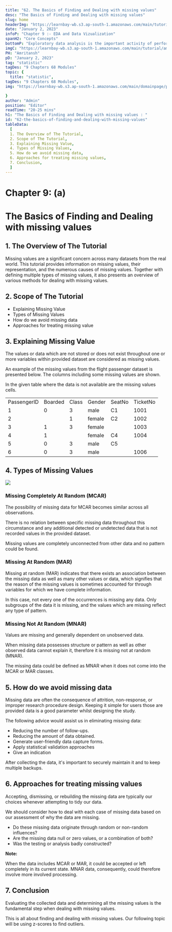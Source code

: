 ```yaml
---
title: "62. The Basics of Finding and Dealing with missing values"
desc: "The Basics of Finding and Dealing with missing values"
slug: home
headerImg: "https://learnbay-wb.s3.ap-south-1.amazonaws.com/main/tutorial/Statistics+Header.png"
date: "January 2, 2023"
infoP: "Chapter 9 :- EDA and Data Vizualization"
spanH2: "Core Concepts"
bottomP: "Exploratory data analysis is the important activity of performing preliminary analyses of data in order to find patterns, identify anomalies, test a hypothesis, and double-check assumptions with the use of descriptive statistics and graphical presentations."
imgC: "https://learnbay-wb.s3.ap-south-1.amazonaws.com/main/tutorial/amritansh.png"
PH: "Amritansh"
pD: "January 2, 2023"
tag: "statistic"
tagDes: "9 Chapters 68 Modules"
topic: {
  title: "statistic",
tagDes: "9 Chapters 68 Modules",
img: "https://learnbay-wb.s3.ap-south-1.amazonaws.com/main/domainpage/pie-chart.png"

}
author: "Admin"
position: "Editor"
readTime: "20-25 mins"
h1: "The Basics of Finding and Dealing with missing values : "
id: "62-the-basics-of-finding-and-dealing-with-missing-values"
tableData:
  [
  1. The Overview of The Tutorial, 
  2. Scope of The Tutorial,  
  3. Explaining Missing Value,  
  4. Types of Missing Values, 
  5. How do we avoid missing data,
  6. Approaches for treating missing values,
  7. Conclusion,
  ]
---
```


# **Chapter 9: (a)**


# **The Basics of Finding and Dealing with missing values**


## 1. The Overview of The Tutorial

Missing values are a significant concern across many datasets from the real world. This tutorial provides information on missing values, their representation, and the numerous causes of missing values. Together with defining multiple types of missing values, it also presents an overview of various methods for dealing with missing values.


## 2. Scope of The Tutorial



* Explaining Missing Value
* Types of Missing Values
* How do we avoid missing data
* Approaches for treating missing value


## 3. Explaining Missing Value

The values or data which are not stored or does not exist throughout one or more variables within provided dataset are considered as missing values.

An example of the missing values from the flight passenger dataset is presented below. The columns including some missing values are shown.

In the given table where the data is not available are the missing values cells.


<table>
  <tr>
   <td>PassengerID
   </td>
   <td>Boarded
   </td>
   <td>Class
   </td>
   <td>Gender
   </td>
   <td>SeatNo
   </td>
   <td>TicketNo
   </td>
  </tr>
  <tr>
   <td>1
   </td>
   <td>0
   </td>
   <td>3
   </td>
   <td>male
   </td>
   <td>C1
   </td>
   <td>1001
   </td>
  </tr>
  <tr>
   <td>2
   </td>
   <td>
   </td>
   <td>1
   </td>
   <td>female
   </td>
   <td>C2
   </td>
   <td>1002
   </td>
  </tr>
  <tr>
   <td>3
   </td>
   <td>1
   </td>
   <td>3
   </td>
   <td>female
   </td>
   <td>
   </td>
   <td>1003
   </td>
  </tr>
  <tr>
   <td>4
   </td>
   <td>1
   </td>
   <td>
   </td>
   <td>female
   </td>
   <td>C4
   </td>
   <td>1004
   </td>
  </tr>
  <tr>
   <td>5
   </td>
   <td>0
   </td>
   <td>3
   </td>
   <td>male
   </td>
   <td>C5
   </td>
   <td>
   </td>
  </tr>
  <tr>
   <td>6
   </td>
   <td>0
   </td>
   <td>3
   </td>
   <td>male
   </td>
   <td>
   </td>
   <td>1006
   </td>
  </tr>
</table>



## 4. Types of Missing Values


<img src="https://learnbay-wb.s3.ap-south-1.amazonaws.com/main/tutorial/statistics/Figure+1+The+central+limit+theorem.jpg"></img>


### **Missing Completely At Random (MCAR)**

The possibility of missing data for MCAR becomes similar across all observations.

There is no relation between specific missing data throughout this circumstance and any additional detected or undetected data that is not recorded values in the provided dataset. 

Missing values are completely unconnected from other data and no pattern could be found.


### **Missing At Random (MAR)**

Missing at random (MAR) indicates that there exists an association between the missing data as well as many other values or data, which signifies that the reason of the missing values is sometimes accounted for through variables for which we have complete information.

In this case, not every one of the occurrences is missing any data. Only subgroups of the data it is missing, and the values which are missing reflect any type of pattern.


### **Missing Not At Random (MNAR)**

Values are missing and generally dependent on unobserved data.

When missing data possesses structure or pattern as well as other observed data cannot explain it, therefore it is missing not at random (MNAR).

The missing data could be defined as MNAR when it does not come into the MCAR or MAR classes.


## 5. How do we avoid missing data

Missing data are often the consequence of attrition, non-response, or improper research procedure design. Keeping it simple for users those are provided data is a good parameter whilst designing the study.

The following advice would assist us in eliminating missing data:



* Reducing the number of follow-ups.
* Reducing the amount of data obtained.
* Generate user-friendly data capture forms.
* Apply statistical validation approaches
* Give an indication

After collecting the data, it's important to securely maintain it and to keep multiple backups.


## 6. Approaches for treating missing values

Accepting, dismissing, or rebuilding the missing data are typically our choices whenever attempting to tidy our data.

We should consider how to deal with each case of missing data based on our assessment of why the data are missing.



* Do these missing data originate through random or non-random influences?
* Are the missing data null or zero values, or a combination of both?
* Was the testing or analysis badly constructed?


**Note:**

When the data includes MCAR or MAR, it could be accepted or left completely in its current state. MNAR data, consequently, could therefore involve more involved processing.


## 7. Conclusion

Evaluating the collected data and determining all the missing values is the fundamental step when dealing with missing values.

This is all about finding and dealing with missing values. Our following topic will be using z-scores to find outliers.
